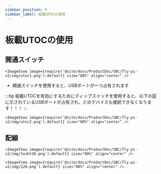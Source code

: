 ```yaml
---
sidebar_position: 9
sidebar_label: 板載UTOCの使用
---
```




# 板載UTOCの使用

## 開通スイッチ

    <ImageView image={require('@site/docs/ProductDoc/SBC/fly-pi-v2/img/utoc1.png').default} size="80%" align="center" />

* 開通スイッチを使用すると、USBポートが一つ占有されます

:::tip
板載UTOCを有効にするためにディップスイッチを使用すると、以下の図に示されているUSBポートが占有され、どのデバイスも接続できなくなります！！！
:::

    <ImageView image={require('@site/docs/ProductDoc/SBC/fly-pi-v2/img/utoc2.png').default} size="80%" align="center" />

## 配線

    <ImageView image={require('@site/docs/ProductDoc/SBC/fly-pi-v2/img/tosht36.png').default} size="80%" align="center" />

    <ImageView image={require('@site/docs/ProductDoc/SBC/fly-pi-v2/img/120.png').default} size="80%" align="center" />